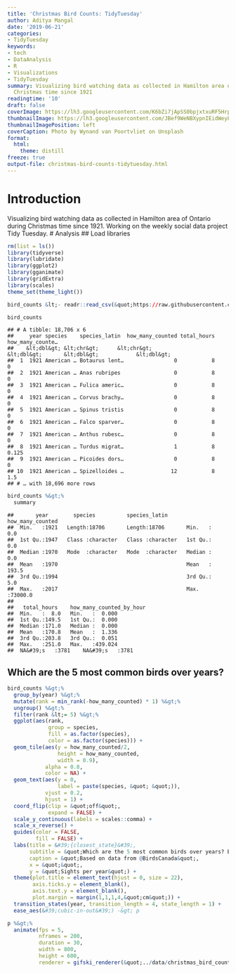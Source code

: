 ```yaml
---
title: 'Christmas Bird Counts: TidyTuesday'
author: Aditya Mangal
date: '2019-06-21'
categories:
- TidyTuesday
keywords:
- tech
- DataAnalysis
- R
- Visualizations
- TidyTuesday
summary: Visualizing bird watching data as collected in Hamilton area of Ontario during
  Christmas time since 1921
readingtime: '10'
draft: false
coverImage: https://lh3.googleusercontent.com/K6bZi7jApSS0bpjxtxuRF5HrpBw5YLUDiWlnVFrIhjY3Wqzrt6PzprlbEzRjDLZ11sStS6eISkmeg6nk44ZVV-X4g4ZFYx3QO7njbWd_NfEg_89NjdKOU__H9qWTbotQe34RmZyZd3_cw5UK00Fmf3LbTQnlUpmIam5EIy9T9m-Yweq09kxPPmjKTQmuZxx3wDzfNFgBHJ5B_FjQ4_NHnKnsWWHcjnR9TXrZ6GHtYt0sNSiMVvFki1KsTO3qxtl6Ecas-PrNgC8cXgiqp-Oe_U56KavqjDyyKmMEOJRRbi1SurquuqyLyCuZqWJQabQx4EXOMVwf53RoC38juXtfZZnpM6YAPnPdaWhjGXS1IcR7jXFelru9QGaPk_qTgc7l_3ysvStoig8Xfzbae2TTVK8z9YepwoT_JmbWIpmpTvr9ad6qMngMq6LPy-hAV4dvYDif4u3b3GY4pz68qKPfd0W1BnA7a7HG0iBIMsAhkd9lWhH629M6_p4FUNW1fm9pIzItMp9BIqZoe7ECmqmJgAdZTtXvTUY9B5rJC7Yazh5JKeuF3Q9dgx9u2kEq9YDk5GOD5ULkBv5cDNTBL9B-0KAvLkaagqGXhuHzFDTJvqssUEBHUdNeeNZBuEllc_6KhGkL_FXV4n-TJF3sWmpwkBExY8y7Px1n2_OGZvSY6jcIR_VTKtpYh_spyQtu-KNTwfvXW6BgyckPWQQekz0VqX3OaA=w2748-h1832-no
thumbnailImage: https://lh3.googleusercontent.com/JBef9WeNBXypnIEidWeyLQWwPMmTT2NYPn-OLjNQT-NojT-Zj8OhH6sWDL2I06vlj3SFkq_GrTGcvhcr6hFKlwQz0YBYManmFUJBw3XqgLkILgEjAe_NdS-_iV0RlZfoJwOk4U6NsqBsL1973fy25T6NAsq1jyYGaeNss_WJNQhlGn_zufeVMEAPuPZkRqKUokmxtfQH_ILk2sAJngfRREH-pJ-50y0WAP4Ex3s0eOrQ0QIH7zFO1sAoiuObvmBJtjW3aukky4zGAAwNvANiuURzVUbnM7PiY5IVYmkB494jB_4Vp0YtLF4v4Q2-t_idus25G_ZKdCf26tI3OB9BGMbPI8zYRNs7oVtPwNWqu1spBxcardCcLh0Hq0TI0tUwgWuxXxjto55KTp7g6M7lQizDGWlFsOwmGs8f-XsKk86AIPny-7wvl_yKZ9l0aFEpXM80-yA1r2QAlNZo5VcfH1dc6oxVy5YVV3MRPSox0MgG1dAnM9J8gr9ULXheQC1u-nZLXE-gEDA5mlqbwKe-H-sWHE_zv-6etpyvvq_DIeG3Cgy76SkndQndYZYA02amwZ53QodzmBgrsifulkedRbTjhfirH5ConjoKCglmoIuhbuKp9OE49A6UwCExhpeYY0OAcuLCKBWl4LbQZAzZEU7vB1hT0iNOAU6Y1SkMbhhRpsLDNR2tACHuturODfU1Q-B1OXZpAhCPXtZN3kiGL4RbHA=w750-h500-no
thumbnailImagePosition: left
coverCaption: Photo by Wynand van Poortvliet on Unsplash
format:
  html:
    theme: distill
freeze: true
output-file: christmas-bird-counts-tidytuesday.html
---
```


# Introduction
Visualizing bird watching data as collected in Hamilton area of Ontario during Christmas time since 1921.
Working on the weekly social data project Tidy Tuesday.
# Analysis
## Load libraries
```r
rm(list = ls())
library(tidyverse)
library(lubridate)
library(ggplot2)
library(gganimate)
library(gridExtra)
library(scales)
theme_set(theme_light())
```
```r
bird_counts &lt;- readr::read_csv(&quot;https://raw.githubusercontent.com/rfordatascience/tidytuesday/master/data/2019/2019-06-18/bird_counts.csv&quot;)

bird_counts
```
```
## # A tibble: 18,706 x 6
##     year species    species_latin  how_many_counted total_hours how_many_counte…
##    &lt;dbl&gt; &lt;chr&gt;      &lt;chr&gt;                     &lt;dbl&gt;       &lt;dbl&gt;            &lt;dbl&gt;
##  1  1921 American … Botaurus lent…                0           8            0
##  2  1921 American … Anas rubripes                 0           8            0
##  3  1921 American … Fulica americ…                0           8            0
##  4  1921 American … Corvus brachy…                0           8            0
##  5  1921 American … Spinus tristis                0           8            0
##  6  1921 American … Falco sparver…                0           8            0
##  7  1921 American … Anthus rubesc…                0           8            0
##  8  1921 American … Turdus migrat…                1           8            0.125
##  9  1921 American … Picoides dors…                0           8            0
## 10  1921 American … Spizelloides …               12           8            1.5
## # … with 18,696 more rows
```
```r
bird_counts %&gt;%
  summary
```
```
##       year        species          species_latin      how_many_counted
##  Min.   :1921   Length:18706       Length:18706       Min.   :    0.0
##  1st Qu.:1947   Class :character   Class :character   1st Qu.:    0.0
##  Median :1970   Mode  :character   Mode  :character   Median :    0.0
##  Mean   :1970                                         Mean   :  193.5
##  3rd Qu.:1994                                         3rd Qu.:    5.0
##  Max.   :2017                                         Max.   :73000.0
##
##   total_hours    how_many_counted_by_hour
##  Min.   :  8.0   Min.   :  0.000
##  1st Qu.:149.5   1st Qu.:  0.000
##  Median :171.0   Median :  0.000
##  Mean   :170.8   Mean   :  1.336
##  3rd Qu.:203.8   3rd Qu.:  0.051
##  Max.   :251.0   Max.   :439.024
##  NA&#39;s   :3781    NA&#39;s   :3781
```
## Which are the 5 most common birds over years?
```r
bird_counts %&gt;%
  group_by(year) %&gt;%
  mutate(rank = min_rank(-how_many_counted) * 1) %&gt;%
  ungroup() %&gt;%
  filter(rank &lt;= 5) %&gt;%
  ggplot(aes(rank,
             group = species,
             fill = as.factor(species),
             color = as.factor(species))) +
  geom_tile(aes(y = how_many_counted/2,
                height = how_many_counted,
                width = 0.9),
            alpha = 0.8,
            color = NA) +
  geom_text(aes(y = 0,
                label = paste(species, &quot; &quot;)),
            vjust = 0.2,
            hjust = 1) +
  coord_flip(clip = &quot;off&quot;,
             expand = FALSE) +
  scale_y_continuous(labels = scales::comma) +
  scale_x_reverse() +
  guides(color = FALSE,
         fill = FALSE) +
  labs(title = &#39;{closest_state}&#39;,
       subtitle = &quot;Which are the 5 most common birds over years? Birds seen in the Hamilton area of Ontario during Christmas since 1921&quot;,
       caption = &quot;Based on data from @BirdsCanada&quot;,
       x = &quot;&quot;,
       y = &quot;Sights per year&quot;) +
  theme(plot.title = element_text(hjust = 0, size = 22),
        axis.ticks.y = element_blank(),
        axis.text.y = element_blank(),
        plot.margin = margin(1,1,1,4,&quot;cm&quot;)) +
  transition_states(year, transition_length = 4, state_length = 1) +
  ease_aes(&#39;cubic-in-out&#39;) -&gt; p
```
```r
p %&gt;%
  animate(fps = 5,
          nframes = 200,
          duration = 30,
          width = 800,
          height = 600,
          renderer = gifski_renderer(&quot;../data/christmas_bird_counts/most_common.gif&quot;))
```

